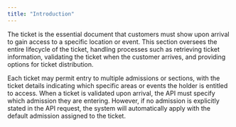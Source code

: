 ---
title: "Introduction"
---

<Markdown src="../snippets/endpoint-verb-styles.mdx" />

The ticket is the essential document that customers must show upon arrival to gain access to a specific location or event. This section oversees the entire lifecycle of the ticket, handling processes such as retrieving ticket information, validating the ticket when the customer arrives, and providing options for ticket distribution.

Each ticket may permit entry to multiple admissions or sections, with the ticket details indicating which 
specific areas or events the holder is entitled to access. When a ticket is validated upon arrival, 
the API must specify which admission they are entering. 
However, if no admission is explicitly stated in the API request, the system will automatically apply with
the default admission assigned to the ticket. 
